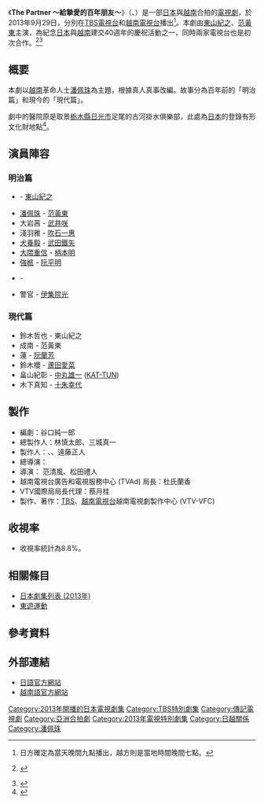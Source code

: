 {{電視節目資訊框
| 顏色       = 
| 名稱       = The Partner ～給摯愛的百年朋友～
| 原名       = {{lang|ja|The Partner ～愛しき百年の友へ～}}<br />{{lang|vi|Người cộng sự}}
| 圖片       = 
| 圖說       = 
| 類型       = 歷史
| 編劇       = 谷口純一郎
| 導演       = 范清風（[[越南電視台|VTV]]）<br />松田禮人（[[TBS電視台|TBS]]） 
| 發展       = 
| 演出       = [[東山紀之|東山紀之]]<br />[[范黃東|范黃東]]<br />[[武井咲|武井咲]]<br />[[蘆田愛菜|蘆田愛菜]]<br />[[阮蘭芳|阮蘭芳]] 等
| 主題曲     =  
| 國家       = {{JPN}}<br />{{VIE}}
| 地區       = 
| 語言       = 
| 季數       = 
| 集數       = 1
| 製片人     = 片山剛（TBS）<br />杜清海（VTV）<br />遠藤正人（TBS）
| 外景       = 
| 每集長     = 
| 頻道       = [[TBS電視台|TBS電視台]]<br />[[越南電視台|越南電視台]]
| 音訊制式   = [[立體聲|立體聲]]
| 開始       = 
| 結束       = 
| 相關劇集   = 
| 中國大陸名稱 = 
| 台灣名稱     = 
| 港澳名稱     = 
| 馬新名稱     = 
| 官方網站     = http://www.tbs.co.jp/partner_tbs/
| imdb_id    = 
| tv_com_id  = 
}}
《'''The Partner ～給摯愛的百年朋友～'''》（{{lang-ja|The Partner ～愛しき百年の友へ～}}、{{lang-vi|Người cộng sự}}）是一部[[日本|日本]]與[[越南|越南]]合拍的[[電視劇|電視劇]]，於2013年9月29日，分別在[[TBS電視台|TBS電視台]]和[[越南電視台|越南電視台]]播出<ref>日方確定為當天晚間九點播出，越方則是當地時間晚間七點。</ref>。本劇由[[東山紀之|東山紀之]]、[[范黃東|范黃東]]主演，為紀念[[日本|日本]]與[[越南|越南]]建交40週年的慶祝活動之一，同時兩家電視台也是初次合作。<ref>{{cite news | url=http://www.epochtimes.com/b5/13/5/14/n3870525.htm | title=東山紀之秀英語越南語 蘆田愛菜緊張 | publisher=大紀元 | date=2013-05-14 | accessdate=2016-04-28 | author1=汪青怡 | language=zh | archive-date=2016-06-02 | archive-url=https://web.archive.org/web/20160602145754/http://www.epochtimes.com/b5/13/5/14/n3870525.htm | dead-url=no }}[http://www.epochtimes.com/gb/13/5/14/n3870525.htm {{Wayback|url=http://www.epochtimes.com/gb/13/5/14/n3870525.htm |date=20160602144221 }} {{Wayback|url=http://www.epochtimes.com/gb/13/5/14/n3870525.htm |date=20160602144221 }} {{Wayback|url=http://www.epochtimes.com/gb/13/5/14/n3870525.htm |date=20160602144221 }} {{Wayback|url=http://www.epochtimes.com/gb/13/5/14/n3870525.htm |date=20160602144221 }} {{Wayback|url=http://www.epochtimes.com/gb/13/5/14/n3870525.htm |date=20160602144221 }} {{Wayback|url=http://www.epochtimes.com/gb/13/5/14/n3870525.htm |date=20160602144221 }} {{Wayback|url=http://www.epochtimes.com/gb/13/5/14/n3870525.htm |date=20160602144221 }} {{Wayback|url=http://www.epochtimes.com/gb/13/5/14/n3870525.htm |date=20160602144221 }} {{Wayback|url=http://www.epochtimes.com/gb/13/5/14/n3870525.htm |date=20160602144221 }} {{Wayback|url=http://www.epochtimes.com/gb/13/5/14/n3870525.htm |date=20160602144221 }} {{Wayback|url=http://www.epochtimes.com/gb/13/5/14/n3870525.htm |date=20160602144221 }} {{Wayback|url=http://www.epochtimes.com/gb/13/5/14/n3870525.htm |date=20160602144221 }} {{Wayback|url=http://www.epochtimes.com/gb/13/5/14/n3870525.htm |date=20160602144221 }} {{zh-cn}}]</ref><ref>{{cite news | url=http://www.oricon.co.jp/news/2024540/full/ | language=ja | script-title=東山紀之、日本・ベトナム共同制作国交ドラマに一人二役で主演 | publisher=[[Oricon|Oricon]] | work=《oricon style》 | date=2013-05-14 | accessdate=2016-04-28 | archive-date=2016-05-14 | archive-url=https://web.archive.org/web/20160514034936/http://www.oricon.co.jp/news/2024540/full/ | dead-url=no }}</ref>

==概要==
本劇以[[越南|越南]]革命人士[[潘佩珠|潘佩珠]]為主題，根據真人真事改編。故事分為百年前的「明治篇」和現今的「現代篇」。

劇中的醫院原是取景[[栃木縣|栃木縣]][[日光市|日光市]]足尾的古河掛水俱樂部，此處為[[日本|日本]]的登錄有形文化財地點<ref>{{Cite web |date= |url=http://www.tbs.co.jp/partner_tbs/report/vol1.html |title=Vol.1 日本 栃木県日光市足尾 古河掛水倶楽部 |publisher=[[TBS電視台|TBS電視台]] |accessdate=2013-08-25 |archive-date=2013-10-01 |archive-url=https://web.archive.org/web/20131001032208/http://www.tbs.co.jp/partner_tbs/report/vol1.html |dead-url=no }}</ref>。

== 演員陣容 ==
=== 明治篇 ===
* {{tsl|ja|浅羽佐喜太郎|淺羽佐喜太郎}} - [[東山紀之|東山紀之]] 
* [[潘佩珠|潘佩珠]] - [[范黃東|范黃東]]
* 大岩茜 - [[武井咲|武井咲]] 
* 淺羽雅 - [[吹石一惠|吹石一惠]] 
* [[犬養毅|犬養毅]] - [[武田鐵矢|武田鐵矢]] 
* [[大隈重信|大隈重信]] - [[柄本明|柄本明]]
* [[強㭽|強㭽]] - [[阮平明|阮平明]]  
* {{link-vi|陳東風|Trần Đông Phong}} - {{link-vi|黎洪登|Lê Hồng Đăng}}
* 警官 - [[伊集院光|伊集院光]]

=== 現代篇 ===
* 鈴木哲也 - 東山紀之
* 成南 - 范黃東
* 蓮 - [[阮蘭芳|阮蘭芳]] 
* 鈴木櫻 - [[蘆田愛菜|蘆田愛菜]] 
* 畠山紀彰 - [[中丸雄一|中丸雄一]] ([[KAT-TUN|KAT-TUN]]) 
* 木下真知 - [[十朱幸代|十朱幸代]]

== 製作 ==
* 編劇：谷口純一郎
* 總製作人：林慎太郎、三城真一
* 製作人：{{link-ja|片山剛|片山剛}}、{{link-vi|杜清海|Đỗ Thanh Hải}}、遠藤正人
* 總導演：{{link-ja|武藤淳|武藤淳}}
* 導演： 范清風、松田禮人
* 越南電視台廣告和電視服務中心 (TVAd) 局長：杜氏蘭香 
* VTV國際局局長代理：蔡月桂
* 製作、著作：[[TBS電視台|TBS]]、[[越南電視台|越南電視台]]越南電視劇製作中心 (VTV-VFC)

== 收視率 ==
* 收視率統計為8.8%。

== 相關條目 ==
* [[日本劇集列表_(2013年)|日本劇集列表 (2013年)]]
* [[東遊運動|東遊運動]]

== 參考資料 ==
{{reflist}}

== 外部連結 ==
* [http://www.tbs.co.jp/partner_tbs/ 日語官方網站]{{Wayback|url=http://www.tbs.co.jp/partner_tbs/ |date=20130913090217 }} {{ja icon}}
* [http://www.tbs.co.jp/partner_vtv/ 越南語官方網站]{{Wayback|url=http://www.tbs.co.jp/partner_vtv/ |date=20130923232407 }} {{vi icon}}

{{2013年日本時代電視劇}}
{{DEFAULTSORT:The Partner}}

[[Category:2013年開播的日本電視劇集|Category:2013年開播的日本電視劇集]]
[[Category:TBS特別劇集|Category:TBS特別劇集]]
[[Category:傳記電視劇|Category:傳記電視劇]]
[[Category:亞洲合拍劇|Category:亞洲合拍劇]]
[[Category:2013年電視特別劇集|Category:2013年電視特別劇集]]
[[Category:日越關係|Category:日越關係]]
[[Category:潘佩珠|Category:潘佩珠]]